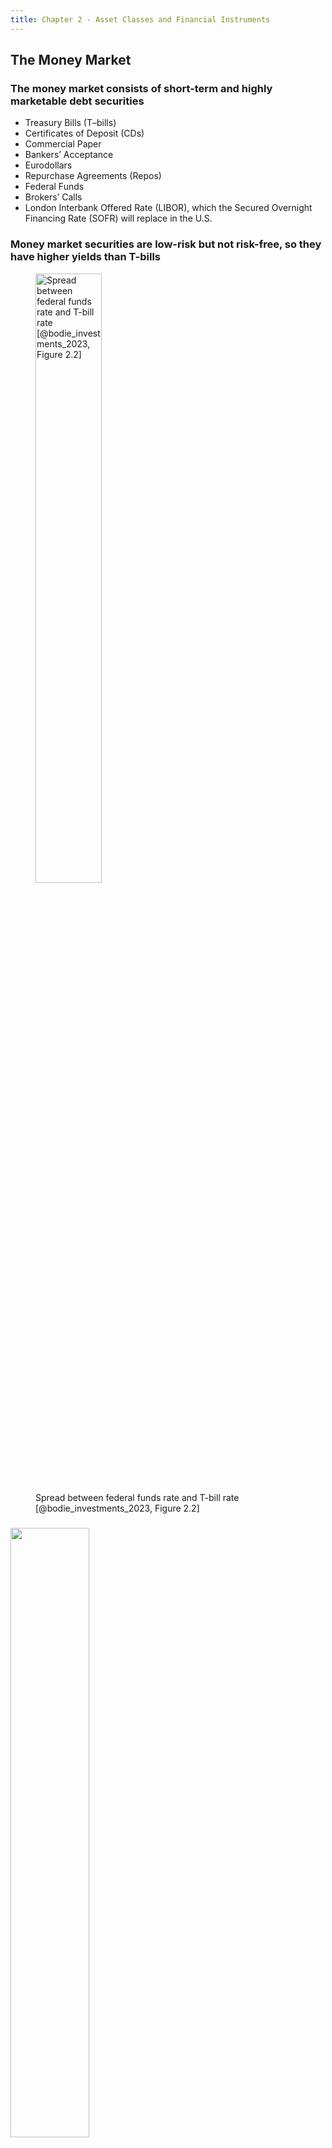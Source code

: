 ```yaml
---
title: Chapter 2 - Asset Classes and Financial Instruments
---
```


## The Money Market

### The money market consists of short-term and highly marketable debt securities

- Treasury Bills (T--bills)
- Certificates of Deposit (CDs)
- Commercial Paper
- Bankers' Acceptance
- Eurodollars
- Repurchase Agreements (Repos)
- Federal Funds
- Brokers' Calls
- London Interbank Offered Rate (LIBOR), which the Secured Overnight Financing Rate (SOFR) will replace in the U.S.


### Money market securities are low-risk but not risk-free, so they have higher yields than T-bills

![Spread between federal funds rate and T-bill rate [@bodie_investments_2023, Figure 2.2]](./Figures/bod12665_0202.png){height=50%}


###

![](./Questions/bkm_ch_02_13.png){height=50%}


## The Bond Market

### The bond market consists of longer-term debt instruments than the money market

- Often called the fixed-income capital market
	- Fixed-income: Promises a fixed stream of income
	- Capital market: Finances real assets with longer-term borrowing
- Securities
	- Treasury notes (maturity up to 10 years) and bonds (maturity beyond 10 years)
	- Inflation-protected Treasury bonds (e.g., TIPS in the U.S.)
	- Federal agency debt
	- International bonds
	- Municipal bonds
	- Corporate bonds
	- Mortgage and asset-backed securities


### T-bond & T-note quotes are per $100 of face and yields are twice the semiannual yield

![Listing of Treasury bonds and notes [@bodie_investments_2023, Figure 2.3]](./Figures/bod12665_0203.png){height=50%}


### Municipal bond interest income is tax-exempt in the U.S., so investors accept lower yields

- For the marginal investor, the after-tax yield on taxable bonds must equal the after-tax yield on tax-free "munis"
- Therefore:
$$
r_{taxable}(1-t) = r_{muni}
$$
where $r$ values are yields and $t$ is the marginal tax rate, so the cutoff tax bracket is:
$$
t = 1 - \frac{r_{muni}}{r_{taxable}}
$$


### The ratio of yields on municipal to Baa-rated corporate bonds varies over time

![Ratio of yields on municipal debt to corporate Baa-rated debt [@bodie_investments_2023, Figure 2.5]](./Figures/bod12665_0205.png){height=50%}


###

![](./Questions/bkm_ch_02_03.png){height=50%}


###

![](./Questions/bkm_ch_02_06.png){height=50%}


## Equity Securities

### Common stock is an ownership share in a corporation and offers a share in votes and financial benefits

- Owners elect a board of directors with one vote per share
	- The board controls the corporation
	- The board only meets a few times a year, so it selects managers to run the corporation on a day-to-day basis
	- The board motivates and monitors these managers to act in the best interest of owners
- Owners share proportionally in corporate profits via dividends


### Common stock is a residual claim on the corporation with limited liability

- "Residual claim" means that stockholders are last in line to claim
	corporate assets and income
	- For a corporation in liquidation: Tax authorities, employees, suppliers, bondholders, and creditors are paid before stockholders
	- For a corporation not in liquidation: Stockholder residual claims are either reinvested or paid out as a dividend
- "Limited liability" means that stockholders cannot lose more than their initial investment
	- Limited liability is in contrast to owners of unincorporated firms, whose creditors can claim owner personal assets


### Common stock quotes are per share and provide other salient information

![Listing of stocks traded on the New York Stock Exchange [@bodie_investments_2023, Figure 2.8]](./Figures/bod12665_0208.png){height=50%}


### Preferred stock is a hybrid security with features similar to bonds and equity

- Like bonds
	- Promises to pay a fixed income each year as dividends
	- Does not offer voting rights to control the firm
- Like equity
	- No obligation to pay dividends
	- However, preferred dividends are typically cumulative, so they cumulate and are paid before common stock receives dividends
	- Preferred dividends are not a tax-deductible expense for the paying firm
	- Preferred dividends are a partially tax-deductible income for the receiving firm


### American Depositary Receipts (ADRs) trade in the U.S. and represent shares of a foreign corporation

- ADRs make it easier for foreign corporations to meet U.S. security registration requirements
- ADRs are the most common way for U.S. investors to invest in shares of foreign corporations directly


## Stock and Bond Market Indexes

### The Dow Jones Industrial Average (DJIA) is a price-weighted index of 30 "blue-chip" corporations

- Originally computed as the average share price of stocks in the index
	- The percentage change in the DJIA measures the returns (excluding dividends) on a portfolio that holds one share of each stock
	- The dollar investment in each stock is proportional to its share price
	- So, the DJIA is a price-weighted index
- The DJIA is no longer the average share price to avoid jumps in the index following stock splits, large dividends, and new stocks
- Instead, the DJIA is the sum of prices divided by a divisor, adjusted after events to keep the same index level


### The S&P 500 stock index is a market-value-weighted index of 500 large stocks

- The S&P 500 provides 2 advantages over the DJIA
	- Bigger basket of stocks representing more of the stock market
	- Market-value-weighted instead of price-weighted
- Price-weighted and market-value-weighted indexes have
	different interpretations
	- Price-weighted: Portfolio of investment of one share in each stock
	- Market-value-weighted: Portfolio of investment in each stock proportional to market capitalization
	- *Neither is a total return index that accounts for dividends*


### There are many other indexes!

- Russell Indexes are market-value-weighted indexes of several slices of the 4,000 largest stocks by market capitalization
- NYSE, NASDAQ, Wilshire 5000, etc.
- Equal-weighted indexes make equal dollar investments in each stock, regardless of its price or market capitalization
	- Easy to calculate portfolio returns as the average of stock returns
	- However, equal-weighted indexes must rebalance every period to get back to equal portfolio weights (i.e., $\frac{1}{N}$)
- Foreign and international stock market indexes
- Bond indexes, although bond indexes are difficult to calculate because bonds trade less frequently than stocks


###

![](./Questions/bkm_ch_02_10.png){height=50%}


###

![](./Questions/bkm_ch_02_11.png){height=50%}


## Derivatives Markets

### The payoffs of futures, options, and derivatives depend on the values of other variables

- Other variables: Commodity prices, bond prices, stock prices, interest rates, or index levels
- Options
	- A *call* option gives its holder the right (but not the obligation) to *buy* a specific asset at a specific price (exercise or strike) on or before a specific date (expiration or expiry)
	- A *put* option is similar but gives its holder the right to *sell*
- Futures
	- A futures contract is an obligation to deliver a specific asset at a specific delivery date (maturity date) at a specific price (futures price)
	- The long position commits to purchase, and the short position commits to sell


## Summary and Key Equations {.allowframebreaks}

![Chapter 2 summary from @bodie_investments_2023](./Figures/summary_02.png){height=75%}

![Chapter 2 key equations from @bodie_investments_2023](./Figures/key_eq_02.png){height=75%}
